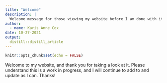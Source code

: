 ```yaml
---
title: "Welcome"
description: |
  Welcome message for those viewing my website before I am done with it.
author:
  - name: Karis Anne Cox
date: 10-27-2021
output:
  distill::distill_article
---
```



```r
knitr::opts_chunk$set(echo = FALSE)
```

Welcome to my website, and thank you for taking a look at it. Please understand this is a work in progress, and I will continue to add to and update as I can. Thanks!
